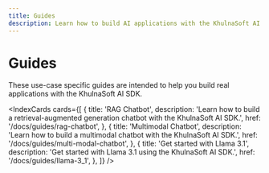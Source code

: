 ```yaml
---
title: Guides
description: Learn how to build AI applications with the KhulnaSoft AI SDK
---
```


# Guides

These use-case specific guides are intended to help you build real applications with the KhulnaSoft AI SDK.

<IndexCards
  cards={[
    {
      title: 'RAG Chatbot',
      description:
        'Learn how to build a retrieval-augmented generation chatbot with the KhulnaSoft AI SDK.',
      href: '/docs/guides/rag-chatbot',
    },
    {
      title: 'Multimodal Chatbot',
      description:
        'Learn how to build a multimodal chatbot with the KhulnaSoft AI SDK.',
      href: '/docs/guides/multi-modal-chatbot',
    },
    {
      title: 'Get started with Llama 3.1',
      description: 'Get started with Llama 3.1 using the KhulnaSoft AI SDK.',
      href: '/docs/guides/llama-3_1',
    },
  ]}
/>
